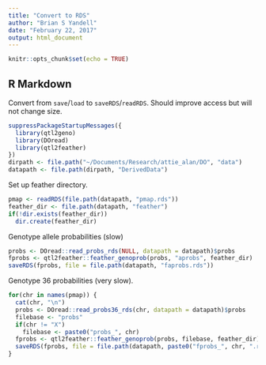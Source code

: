```yaml
---
title: "Convert to RDS"
author: "Brian S Yandell"
date: "February 22, 2017"
output: html_document
---
```


```r
knitr::opts_chunk$set(echo = TRUE)
```

## R Markdown

Convert from `save`/`load` to `saveRDS`/`readRDS`. Should improve access but will not change size.

```r
suppressPackageStartupMessages({
  library(qtl2geno)
  library(DOread)
  library(qtl2feather)
})
dirpath <- file.path("~/Documents/Research/attie_alan/DO", "data")
datapath <- file.path(dirpath, "DerivedData")
```

Set up feather directory.

```r
pmap <- readRDS(file.path(datapath, "pmap.rds"))
feather_dir <- file.path(datapath, "feather")
if(!dir.exists(feather_dir))
  dir.create(feather_dir)
```

Genotype allele probabilities (slow)

```r
probs <- DOread::read_probs_rds(NULL, datapath = datapath)$probs
fprobs <- qtl2feather::feather_genoprob(probs, "aprobs", feather_dir)
saveRDS(fprobs, file = file.path(datapath, "faprobs.rds"))
```

Genotype 36 probabilities (very slow).

```r
for(chr in names(pmap)) {
  cat(chr, "\n")
  probs <- DOread::read_probs36_rds(chr, datapath = datapath)$probs
  filebase <- "probs"
  if(chr != "X")
    filebase <- paste0("probs_", chr)
  fprobs <- qtl2feather::feather_genoprob(probs, filebase, feather_dir)
  saveRDS(fprobs, file = file.path(datapath, paste0("fprobs_", chr, ".rds")))
}
```
